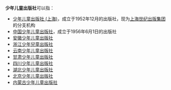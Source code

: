'''少年儿童出版社'''可以指：
* [[少年儿童出版社_(上海)|少年儿童出版社 (上海)]]，成立于1952年12月的出版社，现为[[上海世纪出版集团|上海世纪出版集团]]的分支机构
* [[中国少年儿童出版社|中国少年儿童出版社]]，成立于1956年6月1日的出版社
* [[安徽少年儿童出版社|安徽少年儿童出版社]]
* [[浙江少年兒童出版社|浙江少年兒童出版社]]
* [[云南少年儿童出版社|云南少年儿童出版社]]
* [[甘肃少年儿童出版社|甘肃少年儿童出版社]]
* [[四川少年儿童出版社|四川少年儿童出版社]]
* [[湖北少年儿童出版社|湖北少年儿童出版社]]
* [[北京少年儿童出版社|北京少年儿童出版社]]
* [[内蒙古少年儿童出版社|内蒙古少年儿童出版社]]
{{disambig|Cat=七字組織機構消歧義}}